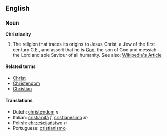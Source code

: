 ==English==

===Noun===
'''Christianity'''

#The religion that traces its origins to Jesus Christ, a Jew of the first century C.E., and assert that he is [[God]], the son of God and messiah -- the Lord and sole Saviour of all humanity.  See also: [http://en.wikipedia.org/wiki/Christianity Wikipedia's Article]

====Related terms====
*[[Christ]]
*[[Christendom]]
*[[Christian]]

====Translations====
*Dutch: [[christendom]] ''n''
*Italian: [[cristianità]] ''f'', [[cristianesimo]] ''m''
*Polish: [[chrześcijaństwo]] ''n''
*Portuguese: [[cristianismo]]